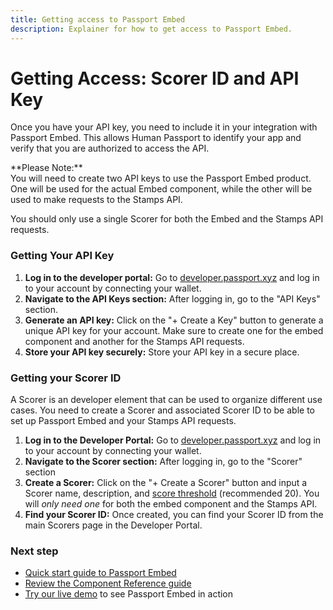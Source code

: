 ```yaml
---
title: Getting access to Passport Embed
description: Explainer for how to get access to Passport Embed.
---
```




# Getting Access: Scorer ID and API Key

Once you have your API key, you need to include it in your integration with Passport Embed. This allows Human Passport to identify your app and verify that you are authorized to access the API.

<Callout type="info">
**Please Note:**<br />
You will need to create two API keys to use the Passport Embed product. One will be used for the actual Embed component, while the other will be used to make requests to the Stamps API.

You should only use a single Scorer for both the Embed and the Stamps API requests.
</Callout>

### Getting Your API Key

1. **Log in to the developer portal:** Go to [developer.passport.xyz](https://developer.passport.xyz) and log in to your account by connecting your wallet.
2. **Navigate to the API Keys section:** After logging in, go to the "API Keys" section.
3. **Generate an API key:** Click on the "+ Create a Key" button to generate a unique API key for your account. Make sure to create one for the embed component and another for the Stamps API requests.
4. **Store your API key securely:** Store your API key in a secure place.


### Getting your Scorer ID
A Scorer is an developer element that can be used to organize different use cases. You need to create a Scorer and associated Scorer ID to be able to set up Passport Embed and your Stamps API requests.

1. **Log in to the Developer Portal:** Go to [developer.passport.xyz](https://developer.passport.xyz) and log in to your account by connecting your wallet.
2. **Navigate to the Scorer section:** After logging in, go to the "Scorer" section
3. **Create a Scorer:** Click on the "+ Create a Scorer" button and input a Scorer name, description, and [score threshold](/building-with-passport/stamps/major-concepts/scoring-thresholds) (recommended 20). You will *only need one* for both the embed component and the Stamps API. 
4. **Find your Scorer ID:** Once created, you can find your Scorer ID from the main Scorers page in the Developer Portal.

### Next step

* [Quick start guide to Passport Embed](quick-start-guide)
* [Review the Component Reference guide](component-reference)
* [Try our live demo](https://passport-sample-embed-demo.vercel.app) to see Passport Embed in action